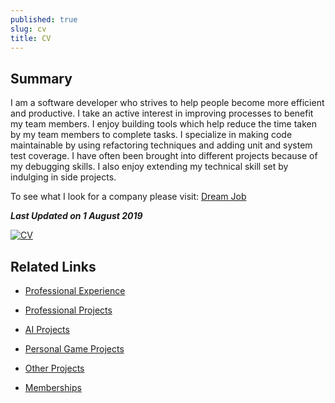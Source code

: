 ```yaml
---
published: true
slug: cv
title: CV
---
```


## Summary

I am a software developer who strives to help people become more efficient and productive. I take an active interest in
improving processes to benefit my team members. I enjoy building tools which help reduce the time taken by my team
members to complete tasks. I specialize in making code maintainable by using refactoring techniques and adding unit and
system test coverage. I have often been brought into different projects because of my debugging skills. I also enjoy
extending my technical skill set by indulging in side projects.

To see what I look for a company please visit: [Dream Job](/blog/dream-job/)

**_Last Updated on 1 August 2019_**

[![CV](./files/pdficon_large.png)](./files/CV_Ankur_Sheel.pdf)

## Related Links

-   [Professional Experience](./cv/professional-experience)

-   [Professional Projects](./cv/professional-projects)

-   [AI Projects](./cv/ai-projects)

-   [Personal Game Projects](./cv/personal-game-projects)

-   [Other Projects](./cv/other-projects)

-   [Memberships](./cv/memberships)

